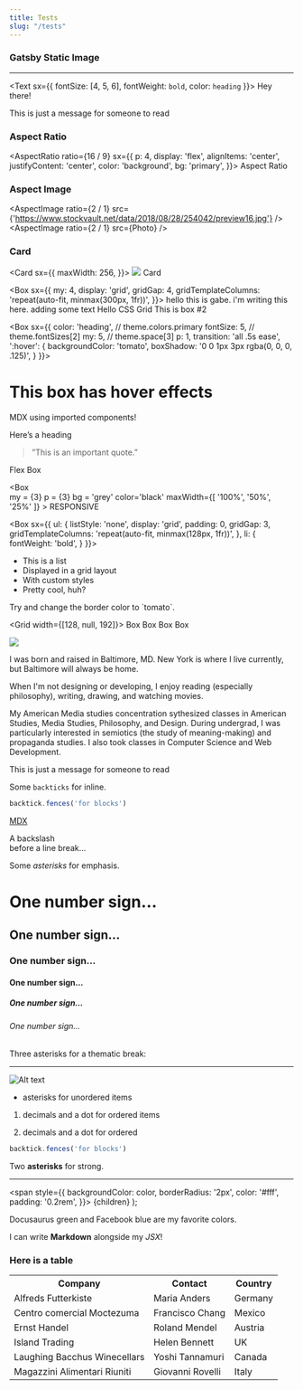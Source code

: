 ```yaml
---
title: Tests
slug: "/tests"
---
```


### Gatsby Static Image

<StaticImage
  src="./city-magazine-cover.jpeg"
  alt="A dinosaur"
  layout="fixed"
/>

---

<Text sx={{  fontSize: [4, 5, 6], fontWeight: `bold`, color: `heading` }}>
  Hey there!
</Text>

<Message>This is just a message for someone to read</Message>

### Aspect Ratio

<AspectRatio
  ratio={16 / 9}
  sx={{
    p: 4,
    display: 'flex',
    alignItems: 'center',
    justifyContent: 'center',
    color: 'background',
    bg: 'primary',
  }}>
  <Heading>Aspect Ratio</Heading>
</AspectRatio>

### Aspect Image
<AspectImage ratio={2 / 1} src={'https://www.stockvault.net/data/2018/08/28/254042/preview16.jpg'} />
<AspectImage ratio={2 / 1} src={Photo} />

### Card

<Card
  sx={{
    maxWidth: 256,
  }}>
  <Image src={Photo} />
  <Text>Card</Text>
</Card>

<!--YouTube embeds-->
<!--<iframe width="100%" height="500" src="https://www.youtube.com/embed/AlfB2oaoVrs" frameborder="0" allow="accelerometer; autoplay; encrypted-media; gyroscope; picture-in-picture" allowfullscreen></iframe> -->

<!-- <iframe width="946" height="492" src="https://www.youtube.com/embed/AlfB2oaoVrs" title="YouTube video player" frameborder="0" allow="accelerometer; autoplay; clipboard-write; encrypted-media; gyroscope; picture-in-picture" allowfullscreen></iframe> -->
<Box
  sx={{
    my: 4,
    display: 'grid',
    gridGap: 4,
    gridTemplateColumns: 'repeat(auto-fit, minmax(300px, 1fr))',
  }}>
  <Heading p={3} bg='primary'>
    hello this is gabe.
    i'm writing this here.
    <Text>adding some text</Text>
  </Heading>
  <Heading p={3} bg='primary'>Hello</Heading>
  <Box p={3} color='divide' bg='white'>CSS Grid</Box>
  <Box p={3} color='divide' bg='white'>This is box #2</Box>

</Box>


<!-- https://rebassjs.org/props/ -->
<Box
  sx={{
    color: 'heading', // theme.colors.primary
    fontSize: 5,      // theme.fontSizes[2]
    my: 5,        // theme.space[3]
    p: 1,
    transition: 'all .5s ease',
    ':hover': {
      backgroundColor: 'tomato',
      boxShadow: '0 0 1px 3px rgba(0, 0, 0, .125)',
    }
  }}>
  <h1>This box has hover effects</h1>
</Box>

MDX using imported components!

<Box>
  <Heading>Here’s a heading</Heading>
</Box>

> ”This is an important quote.”

<Flex>
  <Box
    p={3}
    width={1/2}
    color='black'
    bg='pink'>
    Flex
  </Box>
  <Box
    p={3}
    width={1/2}
    color='black'
    bg='grey'>
    Box
  </Box>
</Flex>

<Box  
  my = {3} 
  p = {3} 
  bg = 'grey' 
  color='black'
  maxWidth={[ '100%', '50%', '25%' ]} >
  RESPONSIVE
</Box>


<Box
  sx={{
    ul: {
      listStyle: 'none',
      display: 'grid',
      padding: 0,
      gridGap: 3,
      gridTemplateColumns: 'repeat(auto-fit, minmax(128px, 1fr))',
    },
    li: {
      fontWeight: 'bold',
    }
  }}>
- This is a list
- Displayed in a grid layout
- With custom styles
- Pretty cool, huh?
</Box>


<div style={{padding: '1rem', margin: '5rem 0rem 5rem 0rem', border: '1px dashed tomato', borderColor: 'tomato'}}>
  Try and change the border color to `tomato`.
</div>


<Grid width={[128, null, 192]}>
  <Box bg="white">Box</Box>
  <Box bg="tomato">Box</Box>
  <Box bg="blue">Box</Box>
  <Box bg="yellow">Box</Box>
</Grid>

<img src='./city-magazine-cover.jpg'>


I was born and raised in Baltimore, MD. New York is where I live currently, but Baltimore will always be home.

When I'm not designing or developing, I enjoy reading (especially philosophy), writing, drawing, and watching movies.

My American Media studies concentration sythesized classes in American Studies, Media Studies, Philosophy, and Design. During undergrad, I was particularly interested in semiotics (the study of meaning-making) and propaganda studies. I also took classes in Computer Science and Web Development.

<Message>This is just a message for someone to read</Message>

Some `backticks` for inline.

```js
backtick.fences('for blocks')
```

[MDX](https://mdxjs.com "title")

A backslash\
before a line break…

Some *asterisks* for emphasis.

# One number sign…
## One number sign…
### One number sign…
#### One number sign…
##### One number sign…
###### One number sign…

Three asterisks for a thematic break:

***

![Alt text](/logo.png "title")

* asterisks for unordered items

1. decimals and a dot for ordered items

1. decimals and a dot for ordered

```js
backtick.fences('for blocks')
```

Two **asterisks** for strong.

***

  <span
    style={{
      backgroundColor: color,
      borderRadius: '2px',
      color: '#fff',
      padding: '0.2rem',
    }}>
    {children}
  </span>
);

<Highlight color="#25c2a0">Docusaurus green</Highlight> and <Highlight color="#1877F2">Facebook blue</Highlight> are my favorite colors.

I can write **Markdown** alongside my _JSX_!

### Here is a table

<table>
  <tr>
    <th>Company</th>
    <th>Contact</th>
    <th>Country</th>
  </tr>
  <tr>
    <td>Alfreds Futterkiste</td>
    <td>Maria Anders</td>
    <td>Germany</td>
  </tr>
  <tr>
    <td>Centro comercial Moctezuma</td>
    <td>Francisco Chang</td>
    <td>Mexico</td>
  </tr>
  <tr>
    <td>Ernst Handel</td>
    <td>Roland Mendel</td>
    <td>Austria</td>
  </tr>
  <tr>
    <td>Island Trading</td>
    <td>Helen Bennett</td>
    <td>UK</td>
  </tr>
  <tr>
    <td>Laughing Bacchus Winecellars</td>
    <td>Yoshi Tannamuri</td>
    <td>Canada</td>
  </tr>
  <tr>
    <td>Magazzini Alimentari Riuniti</td>
    <td>Giovanni Rovelli</td>
    <td>Italy</td>
  </tr>
</table>